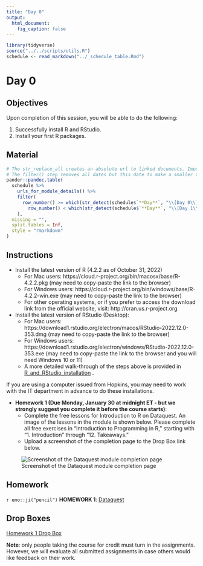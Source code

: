 ```yaml
---
title: "Day 0"
output:
  html_document:
    fig_caption: false
---
```


```r
library(tidyverse)
source("../../scripts/utils.R")
schedule <- read_markdown("../_schedule_table.Rmd")
```

# Day 0

## Objectives

Upon completion of this session, you will be able to do the following:

1. Successfully install R and RStudio.
2. Install your first R packages.

## Material

```r
# The str_replace_all creates an absolute url to linked documents. Important because there are word and pdf rendered versions of the syllabus.
# The filter() step removes all dates but this date to make a smaller table.
pander::pandoc.table(
  schedule %>%
    urls_for_module_details() %>%
    filter(
      row_number() >= which(str_detect(schedule$`**Day**`, "\\[Day 0\\]")) &
        row_number() < which(str_detect(schedule$`**Day**`, "\\[Day 1\\]"))
    ),
  missing = "",
  split.tables = Inf,
  style = "rmarkdown"
)
``` 


## Instructions

- Install the latest version of R (4.2.2 as of October 31, 2022)
  - For Mac users: https://cloud.r-project.org/bin/macosx/base/R-4.2.2.pkg (may need to copy-paste the link to the browser)
  - For Windows users: https://cloud.r-project.org/bin/windows/base/R-4.2.2-win.exe (may need to copy-paste the link to the browser)
  - For other operating systems, or if you prefer to access the download link from the official website, visit: http://cran.us.r-project.org

- Install the latest version of RStudio (Desktop):
  - For Mac users: https://download1.rstudio.org/electron/macos/RStudio-2022.12.0-353.dmg (may need to copy-paste the link to the browser)
  - For Windows users: https://download1.rstudio.org/electron/windows/RStudio-2022.12.0-353.exe (may need to copy-paste the link to the browser and you will need Windows 10 or 11)
  - A more detailed walk-through of the steps above is provided in [R_and_RStudio_installation](../../modules/Setup/R_and_RStudio_installation.html)    .

If you are using a computer issued from Hopkins, you may need to work with the IT department in advance to do these installations. 

- **Homework 1 (Due Monday, January 30 at midnight ET - but we strongly suggest you complete it before the course starts)**: 
  - Complete the free lessons for Introduction to R on Dataquest. An image of the lessons in the module is shown below. Please complete all free exercises in "Introduction to Programming in R," starting with "1. Introduction" through "12. Takeaways."
  - Upload a screenshot of the completion page to the Drop Box link below.
    
![Screenshot of the Dataquest module completion page](../images/dataquest.jpg)    
    

## Homework

`r emo::ji("pencil")` **HOMEWORK 1**: [Dataquest](https://app.dataquest.io/login?target-url=%2Fm%2F499%2Fintroduction-to-programming-in-r) 


## Drop Boxes

[Homework 1 Drop Box](https://courseplus.jhu.edu/core/index.cfm/go/db:main/coID/17889/)

**Note**: only people taking the course for credit must turn in the assignments. However, we will evaluate all submitted assignments in case others would like feedback on their work.

